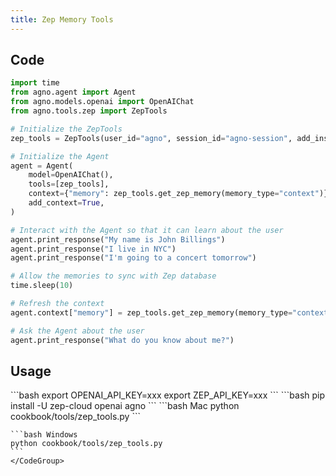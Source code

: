 ```yaml
---
title: Zep Memory Tools
---
```


## Code

```python cookbook/tools/zep_tools.py
import time
from agno.agent import Agent
from agno.models.openai import OpenAIChat
from agno.tools.zep import ZepTools

# Initialize the ZepTools
zep_tools = ZepTools(user_id="agno", session_id="agno-session", add_instructions=True)

# Initialize the Agent
agent = Agent(
    model=OpenAIChat(),
    tools=[zep_tools],
    context={"memory": zep_tools.get_zep_memory(memory_type="context")},
    add_context=True,
)

# Interact with the Agent so that it can learn about the user
agent.print_response("My name is John Billings")
agent.print_response("I live in NYC")
agent.print_response("I'm going to a concert tomorrow")

# Allow the memories to sync with Zep database
time.sleep(10)

# Refresh the context
agent.context["memory"] = zep_tools.get_zep_memory(memory_type="context")

# Ask the Agent about the user
agent.print_response("What do you know about me?")
```

## Usage

<Steps>
  <Snippet file="create-venv-step.mdx" />

  <Step title="Set your API keys">
    ```bash
    export OPENAI_API_KEY=xxx
    export ZEP_API_KEY=xxx
    ```
  </Step>

  <Step title="Install libraries">
    ```bash
    pip install -U zep-cloud openai agno
    ```
  </Step>

  <Step title="Run Agent">
    <CodeGroup>
    ```bash Mac
    python cookbook/tools/zep_tools.py
    ```

    ```bash Windows
    python cookbook/tools/zep_tools.py
    ```
    </CodeGroup>
  </Step>
</Steps>
